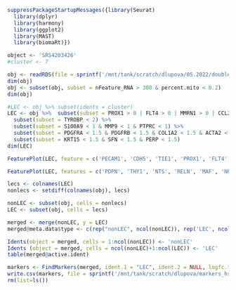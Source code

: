 ```r
suppressPackageStartupMessages({library(Seurat)
  library(dplyr)
  library(harmony)
  library(ggplot2)
  library(MAST)
  library(biomaRt)})
```

```r
object <- 'SRS4203426'
#cluster <- 7
```

```r
obj <- readRDS(file = sprintf('/mnt/tank/scratch/dlupova/05.2022/doublets_hs/%s.rds', object))         
dim(obj)
obj <- subset(obj, subset = nFeature_RNA > 300 & percent.mito < 0.2)
dim(obj)
```

```r
#LEC <- obj %>% subset(idents = cluster)
LEC <- obj %>%  subset(subset = PROX1 > 0 | FLT4 > 0 | MMRN1 > 0 | CCL21 > 0 | LYVE1 > 0 | GNG11 > 0) %>%
  subset(subset = TYROBP < 2) %>%
  subset(subset = S100A9 < 1 & MMP9 < 1 & PTPRC < 1) %>%
  subset(subset = PDGFRA < 1.5 & PDGFRB < 1.5 & COL1A2 < 1.5 & ACTA2 < 1.5) %>%
  subset(subset = KRT15 < 1.5 & SFN < 1.5 & PERP < 1.5)
dim(LEC)
```

```r
FeaturePlot(LEC, feature = c('PECAM1', 'CDH5', 'TIE1', 'PROX1', 'FLT4', 'MMRN1', 'CCL21', 'LYVE1', 'GNG11'))
```

```r
FeaturePlot(LEC, features = c('PDPN', 'THY1', 'NTS', 'RELN', 'MAF', 'NRP2', 'TPPP3', 'PRSS23', 'CYP4B1', 'FXYD6', 'FGL2', 'CP'))
```

```r
lecs <- colnames(LEC)
nonlecs <- setdiff(colnames(obj), lecs)

nonLEC <- subset(obj, cells = nonlecs)
LEC <- subset(obj, cells = lecs)

merged <- merge(nonLEC, y = LEC)
merged@meta.data$type <- c(rep("nonLEC", ncol(nonLEC)), rep('LEC', ncol(LEC)))

Idents(object = merged, cells = 1:ncol(nonLEC)) <- 'nonLEC'
Idents (object = merged, cells = ncol(nonLEC)+1:ncol(LEC)) <- 'LEC'
table(merged@active.ident)

markers <- FindMarkers(merged, ident.1 = "LEC", ident.2 = NULL, logfc.threshold = 0, min.pct = 0, assay = 'SCT')
write.csv(markers, file = sprintf('/mnt/tank/scratch/dlupova/markers_hs/%s.csv', object))
rm(list=ls())
```

